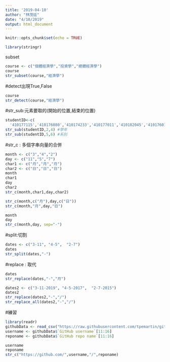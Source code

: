 ```yaml
---
title: '2019-04-10'
author: "林茂廷"
date: "4/10/2019"
output: html_document
---
```


```r
knitr::opts_chunk$set(echo = TRUE)
```

```r
library(stringr)
```

subset
```r
course <- c("個體經濟學","投資學","總體經濟學")
course
str_subset(course,"經濟學")
```

#detect出現True,False
```r
course
str_detect(course,"經濟學")
```

#str_sub:元素要取的(開始的位置,結束的位置)
```r
studentID<-c(
  '410177115','410176080','410174233','410177011','410182045','410176014')
str_sub(studentID,2,4) #學年
str_sub(studentID,5,6) #系別
```

#str_c : 多個字串向量的合併
```r
month <- c("3","4","2")
day <- c("11","5","7")
char1 <- c("月","月","月")
char2 <- c("日","日","日")
month
char1
day 
char2
str_c(month,char1,day,char2)
```

```r
str_c(month,c("月"),day,c("日"))
str_c(month,"月",day,"日")
```

```r
month
day
str_c(month,day, sep="-")
```

#split:切割
```r
dates <- c("3-11", "4-5",  "2-7")
dates
str_split(dates,"-")
```
#replace : 取代
```r
dates
str_replace(dates,"-","月")
```

```r
dates2 <- c("3-11-2019", "4-5-2017",  "2-7-2015")
dates2
str_replace(dates2,"-","/")
str_replace_all(dates2,"-","/")
```

#練習
```r
library(readr)
githubData <- read_csv("https://raw.githubusercontent.com/tpemartin/github-data/master/githubData.csv")
username <- githubData$`GitHub username`[11:16]
reponame <- githubData$`GitHub repo name`[11:16]
```

```r
username
reponame
str_c("https://github.com/",username,"/",reponame)
```

